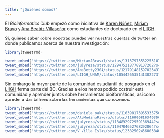 ```yaml
---
title: "¿Quiénes somos?"
---
```


El *Bioinformatics Club* empezó como iniciativa de [Karen Núñez](https://twitter.com/julyreza), [Miriam Bravo](https://twitter.com/MiriamJBravo1) y [Ana Beatriz Villaseñor](https://twitter.com/AnaBetty2304) como estudiantes de doctorado en el [LIIGH](http://liigh.unam.mx/).

Si, quieres saber sobre nosotras puedes ver nuestras cuentas de twitter en donde publicamos acerca de nuestra investigación:





```r
library(tweetrmd)

tweet_embed("https://twitter.com/MiriamJBravo1/status/1313797556225310721?s=20")
tweet_embed("https://twitter.com/julyreza/status/1294752187789107202?s=20")
tweet_embed("https://twitter.com/AnaBetty2304/status/1217914815970234371?s=20")
tweet_embed("https://twitter.com/LIIGH_UNAM/status/1054426535141302273?s=20")
```


Sin embargo la mayor parte de la comunidad estudiantil de posgrado en el [LIIGH](http://liigh.unam.mx/) forma parte del BC. Gracias a ellos hemos podido costruir está comunidad y aprender juntos sobre herramientas bioiformáticas, así como apreder a dar talleres sobre las herramientas que conocemos.




```r
library(tweetrmd)
tweet_embed("https://twitter.com/daniela_oaks/status/1163981739653357568?s=20")
tweet_embed("https://twitter.com/AleMedinaRivera/status/1169098163493507072?s=20")
tweet_embed("https://twitter.com/julyreza/status/1184892972959186944?s=20")
tweet_embed("https://twitter.com/julyreza/status/1194784652768292864?s=20")
tweet_embed("https://twitter.com/V_Villa_Islas/status/1238250243600384003?s=20")

```


